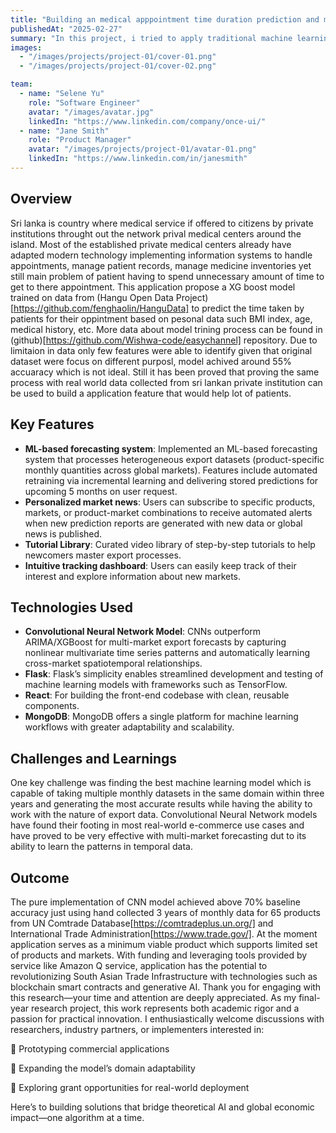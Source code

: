 ```yaml
---
title: "Building an medical apppointment time duration prediction and management system"
publishedAt: "2025-02-27"
summary: "In this project, i tried to apply traditional machine learning algorithm to solve ongoing problem faced by most of the patients in sri lanka when trying to access medical services."
images:
  - "/images/projects/project-01/cover-01.png"
  - "/images/projects/project-01/cover-02.png"

team:
  - name: "Selene Yu"
    role: "Software Engineer"
    avatar: "/images/avatar.jpg"
    linkedIn: "https://www.linkedin.com/company/once-ui/"
  - name: "Jane Smith"
    role: "Product Manager"
    avatar: "/images/projects/project-01/avatar-01.png"
    linkedIn: "https://www.linkedin.com/in/janesmith"
---
```


## Overview

Sri lanka is country where medical service if offered to citizens by private institutions throught out the network prival medical centers around the island. Most of the established private medical centers already have adapted modern technology implementing information systems to handle appointments, manage patient records, manage medicine inventories yet still main problem of patient having to spend unnecessary amount of time to get to there appointment. This application propose a XG boost model trained on data from (Hangu Open Data Project)[https://github.com/fenghaolin/HanguData] to predict the time taken by patients for their oppintment based on pesonal data such BMI index, age, medical history, etc. More data about model trining process can be found in (github)[https://github.com/Wishwa-code/easychannel] repository. Due to limitaion in data only few features were able to identify given that original dataset were focus on different purposl, model achived around 55% accuaracy which is not ideal. Still it has been proved that proving the same process with real world data collected from sri lankan private institution can be used to build a application feature that would help lot of patients.

## Key Features

- **ML-based forecasting system**: Implemented an ML-based forecasting system that processes heterogeneous export datasets (product-specific monthly quantities across global markets). Features include automated retraining via incremental learning and delivering stored predictions for upcoming 5 months on user request.
- **Personalized market news**: Users can subscribe to specific products, markets, or product-market combinations to receive automated alerts when new prediction reports are generated with new data or global news is published.
- **Tutorial Library**: Curated video library of step-by-step tutorials to help newcomers master export processes.
- **Intuitive tracking dashboard**: Users can easily keep track of their interest and explore information about new markets.

## Technologies Used

- **Convolutional Neural Network Model**: CNNs outperform ARIMA/XGBoost for multi-market export forecasts by capturing nonlinear multivariate time series patterns and automatically learning cross-market spatiotemporal relationships.
- **Flask**: Flask’s simplicity enables streamlined development and testing of machine learning models with frameworks such as TensorFlow.
- **React**: For building the front-end codebase with clean, reusable components.
- **MongoDB**: MongoDB offers a single platform for machine learning workflows with greater adaptability and scalability.
## Challenges and Learnings

One key challenge was finding the best machine learning model which is capable of taking multiple monthly datasets in the same domain within three years and generating the most accurate results while having the ability to work with the nature of export data. Convolutional Neural Network models have found their footing in most real-world e-commerce use cases and have proved to be very effective with multi-market forecasting dut to its ability to learn the patterns in temporal data.

## Outcome

The pure implementation of CNN model achieved above 70% baseline accuracy just using hand collected 3 years of monthly data for 65 products from UN Comtrade Database[https://comtradeplus.un.org/] and International Trade Administration[https://www.trade.gov/]. At the moment application serves as a minimum viable product which supports limited set of products and markets. With funding and leveraging tools provided by service like Amazon Q service, application has the potential to revolutionizing South Asian Trade Infrastructure with technologies such as blockchain smart contracts and generative AI. Thank you for engaging with this research—your time and attention are deeply appreciated. As my final-year research project, this work represents both academic rigor and a passion for practical innovation. I enthusiastically welcome discussions with researchers, industry partners, or implementers interested in:

🔹 Prototyping commercial applications

🔹 Expanding the model’s domain adaptability

🔹 Exploring grant opportunities for real-world deployment

Here’s to building solutions that bridge theoretical AI and global economic impact—one algorithm at a time.